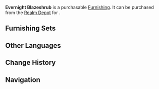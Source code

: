 {{Furnishing Infobox
|id             = 372446
|image          = Item Evernight Blazeshrub.png
|category       = Landform
|subcategory    = Shrub
|rarity         = 4
|adeptal_energy = 30
|load           = 50
|description    = A coral that grows profusely in the dark and gloomy places of [[Enkanomiya]]. Thanks to the sheer amount of them that grow, their pale white glow stands some chance against the dark. Perhaps after many long years, these corals might grow as large and sturdy as giant trees, but in cold and lonely [[Enkanomiya]], bereft of a certain vitality, the [[Coral Butterfly|Sangacorallia]] may just opt to continue slumbering.
|source1        = [[Realm Depot]]
}}
'''Evernight Blazeshrub''' is a purchasable [[Furnishing]]. It can be purchased from the [[Realm Depot]] for {{Item|Realm Currency|30|x=120}}.

==Furnishing Sets==
{{Craft Usage}}

==Other Languages==
{{Other Languages
|en      = Evernight Blazeshrub
|zhs     = 「常夜光树」
|zhs_rm  = "Cháng Yèguāng Shù"
|zht     = 「常夜光樹」
|zht_rm  = "Cháng Yèguāng Shù"
|zh_tl   = 
|ja      = 「常夜光樹」
|ja_rm   = "Tokoyo Kouju"{{Assumed}}
|ja_tl   = "Evernight Lightwood"
|ko      = 「상야의 빛나는 나무」
|ko_rm   = "Sang'ya-ui Binnaneun Namu"
|ko_tl   = 
|es      = Árbol brillante de la noche infinita
|es_tl   = Shiny Tree of the Infinite Night
|fr      = « Broussaille de la nuit sans fin »
|fr_tl   = "Undergrowth of the Endless Night"
|ru      = Сияющее дерево Вечной ночи
|ru_tl   = 
|th      = "ไม้แสงประกายราตรีนิรันดร์"
|th_rm   = 
|th_tl   = 
|vi      = Cây Phát Sáng
|vi_tl   = 
|de      = „Kerzenstrauch der Ewigen Nacht“
|de_tl   = "Candle Shrub of Eternal Night"
|id      = Cahaya Malam Abadi
|id_tl   = Eternal Night Light
|pt      = Árvore Brilhante da Noite Eterna
|pt_tl   = 
}}

==Change History==
{{Change History|2.6}}

==Navigation==
{{Furnishing Navbox/Exterior|Landform}}